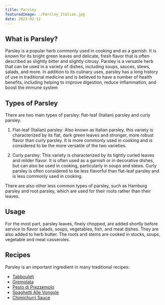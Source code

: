 ```yaml
---
title: Parsley
featuredImage: ./Parsley_Italian.jpg
date: 2023-02-12
---
```


## What is Parsley?

Parsley is a popular herb commonly used in cooking and as a garnish. It is known for its bright green leaves and delicate, fresh flavor that is often described as slightly bitter and slightly citrusy. Parsley is a versatile herb that can be used in a variety of dishes, including soups, sauces, stews, salads, and more. In addition to its culinary uses, parsley has a long history of use in traditional medicine and is believed to have a number of health benefits, including helping to improve digestion, reduce inflammation, and boost the immune system

## Types of Parsley

There are two main types of parsley: flat-leaf (Italian) parsley and curly parsley.

1. Flat-leaf (Italian) parsley: Also known as Italian parsley, this variety is characterized by its flat, dark green leaves and stronger, more robust flavor than curly parsley. It is more commonly used in cooking and is considered to be the more versatile of the two varieties.

2. Curly parsley: This variety is characterized by its tightly curled leaves and milder flavor. It is often used as a garnish or in decorative dishes, but can also be used in cooking, particularly in soups and stews. Curly parsley is often considered to be less flavorful than flat-leaf parsley and is less commonly used in cooking.

There are also other less common types of parsley, such as Hamburg parsley and root parsley, which are used for their roots rather than their leaves.

## Usage

For the most part, parsley leaves, finely chopped, are added shortly before service to flavor salads, soups, vegetables, fish, and meat dishes. They are also added to herb butter. The roots and stems are cooked in stocks, soups, vegetable and meat casseroles. 

## Recipes

Parsley is an important ingredient in many traditional recipes:
* [Tabbouleh](https://johnserra.com/blog/tabbouleh "Tabbouleh")
* [Gremolata](https://johnserra.com/blog/gremolata "Gremolata")
* [Pesto di Prezzemolo](https://johnserra.com/blog/pesto_prezzemolo "Pesto di Prezzemolo")
* [Spaghetti Alle Vongole](https://johnserra.com/blog/spaghetti_vongole "Spaghetti Alle Vongole")
* [Chimichurri Sauce](https://johnserra.com/blog/chimichurri "Chimichurri")
